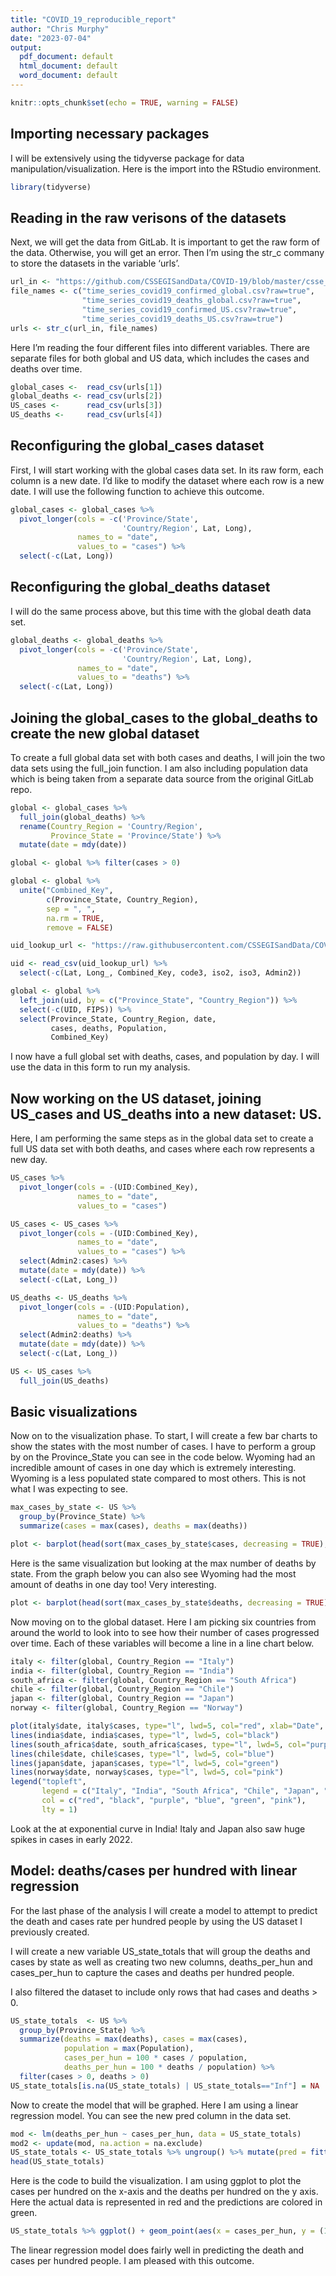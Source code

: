 ```yaml
---
title: "COVID_19_reproducible_report"
author: "Chris Murphy"
date: "2023-07-04"
output:
  pdf_document: default
  html_document: default
  word_document: default
---
```


```r
knitr::opts_chunk$set(echo = TRUE, warning = FALSE)
```

## Importing necessary packages

I will be extensively using the tidyverse package for data manipulation/visualization. Here is the import into the RStudio environment.

```r
library(tidyverse)
```

## Reading in the raw verisons of the datasets

Next, we will get the data from GitLab. It is important to get the raw form of the data. Otherwise, you will get an error. Then I'm using the str_c commany to store the datasets in the variable 'urls'.

```r
url_in <- "https://github.com/CSSEGISandData/COVID-19/blob/master/csse_covid_19_data/csse_covid_19_time_series/"
file_names <- c("time_series_covid19_confirmed_global.csv?raw=true",
                "time_series_covid19_deaths_global.csv?raw=true",
                "time_series_covid19_confirmed_US.csv?raw=true",
                "time_series_covid19_deaths_US.csv?raw=true")
urls <- str_c(url_in, file_names)
```

Here I'm reading the four different files into different variables. There are separate files for both global and US data, which includes the cases and deaths over time. 

```r
global_cases <-  read_csv(urls[1])
global_deaths <- read_csv(urls[2])
US_cases <-      read_csv(urls[3])
US_deaths <-     read_csv(urls[4])
```

## Reconfiguring the global_cases dataset

First, I will start working with the global cases data set. In its raw form, each column is a new date. I'd like to modify the dataset where each row is a new date. I will use the following function to achieve this outcome.

```r
global_cases <- global_cases %>%
  pivot_longer(cols = -c('Province/State',
                         'Country/Region', Lat, Long),
               names_to = "date",
               values_to = "cases") %>%
  select(-c(Lat, Long))
```

## Reconfiguring the global_deaths dataset

I will do the same process above, but this time with the global death data set.

```r
global_deaths <- global_deaths %>%
  pivot_longer(cols = -c('Province/State',
                         'Country/Region', Lat, Long),
               names_to = "date",
               values_to = "deaths") %>%
  select(-c(Lat, Long))
```

## Joining the global_cases to the global_deaths to create the new global dataset

To create a full global data set with both cases and deaths, I will join the two data sets using the full_join function. I am also including population data which is being taken from a separate data source from the original GitLab repo.

```r
global <- global_cases %>%
  full_join(global_deaths) %>%
  rename(Country_Region = 'Country/Region',
         Province_State = 'Province/State') %>%
  mutate(date = mdy(date))

global <- global %>% filter(cases > 0)

global <- global %>%
  unite("Combined_Key",
        c(Province_State, Country_Region),
        sep = ", ",
        na.rm = TRUE,
        remove = FALSE)

uid_lookup_url <- "https://raw.githubusercontent.com/CSSEGISandData/COVID-19/master/csse_covid_19_data/UID_ISO_FIPS_LookUp_Table.csv" 

uid <- read_csv(uid_lookup_url) %>%
  select(-c(Lat, Long_, Combined_Key, code3, iso2, iso3, Admin2))

global <- global %>%
  left_join(uid, by = c("Province_State", "Country_Region")) %>%
  select(-c(UID, FIPS)) %>%
  select(Province_State, Country_Region, date,
         cases, deaths, Population,
         Combined_Key)
```

I now have a full global set with deaths, cases, and population by day. I will use the data in this form to run my analysis.

## Now working on the US dataset, joining US_cases and US_deaths into a new dataset: US.

Here, I am performing the same steps as in the global data set to create a full US data set with both deaths, and cases where each row represents a new day.

```r
US_cases %>%
  pivot_longer(cols = -(UID:Combined_Key),
               names_to = "date",
               values_to = "cases")

US_cases <- US_cases %>%
  pivot_longer(cols = -(UID:Combined_Key),
               names_to = "date",
               values_to = "cases") %>%
  select(Admin2:cases) %>%
  mutate(date = mdy(date)) %>%
  select(-c(Lat, Long_))

US_deaths <- US_deaths %>%
  pivot_longer(cols = -(UID:Population),
               names_to = "date",
               values_to = "deaths") %>%
  select(Admin2:deaths) %>%
  mutate(date = mdy(date)) %>%
  select(-c(Lat, Long_))

US <- US_cases %>%
  full_join(US_deaths)
```

## Basic visualizations

Now on to the visualization phase. To start, I will create a few bar charts to show the states with the most number of cases. I have to perform a group by on the Province_State you can see in the code below. Wyoming had an incredible amount of cases in one day which is extremely interesting. Wyoming is a less populated state compared to most others. This is not what I was expecting to see.

```r
max_cases_by_state <- US %>%
  group_by(Province_State) %>%
  summarize(cases = max(cases), deaths = max(deaths))

plot <- barplot(head(sort(max_cases_by_state$cases, decreasing = TRUE), 10), col ="red", names=head(sort(max_cases_by_state$Province_State, decreasing = TRUE), 10), main="Max number of cases by state", las=2)
```

Here is the same visualization but looking at the max number of deaths by state. From the graph below you can also see Wyoming had the most amount of deaths in one day too! Very interesting.

```r
plot <- barplot(head(sort(max_cases_by_state$deaths, decreasing = TRUE), 10), col ="blue", names=head(sort(max_cases_by_state$Province_State, decreasing = TRUE), 10), main="Max number of deaths by state", las=2)
```

Now moving on to the global dataset. Here I am picking six countries from around the world to look into to see how their number of cases progressed over time. Each of these variables will become a line in a line chart below.

```r
italy <- filter(global, Country_Region == "Italy")
india <- filter(global, Country_Region == "India")
south_africa <- filter(global, Country_Region == "South Africa")
chile <- filter(global, Country_Region == "Chile")
japan <- filter(global, Country_Region == "Japan")
norway <- filter(global, Country_Region == "Norway")
```

```r
plot(italy$date, italy$cases, type="l", lwd=5, col="red", xlab="Date", ylab="Cases", main="Cases by Feature Country")
lines(india$date, india$cases, type="l", lwd=5, col="black")
lines(south_africa$date, south_africa$cases, type="l", lwd=5, col="purple")
lines(chile$date, chile$cases, type="l", lwd=5, col="blue")
lines(japan$date, japan$cases, type="l", lwd=5, col="green")
lines(norway$date, norway$cases, type="l", lwd=5, col="pink")
legend("topleft",                                     
       legend = c("Italy", "India", "South Africa", "Chile", "Japan", "Norway"),
       col = c("red", "black", "purple", "blue", "green", "pink"),
       lty = 1)
```

Look at the at exponential curve in India! Italy and Japan also saw huge spikes in cases in early 2022.

## Model: deaths/cases per hundred with linear regression

For the last phase of the analysis I will create a model to attempt to predict the death and cases rate per hundred people by using the US dataset I previously created.

I will create a new variable US_state_totals that will group the deaths and cases by state as well as creating two new columns, deaths_per_hun and cases_per_hun to capture the cases and deaths per hundred people. 

I also filtered the dataset to include only rows that had cases and deaths > 0.

```r
US_state_totals  <- US %>%
  group_by(Province_State) %>%
  summarize(deaths = max(deaths), cases = max(cases),
            population = max(Population),
            cases_per_hun = 100 * cases / population,
            deaths_per_hun = 100 * deaths / population) %>%
  filter(cases > 0, deaths > 0)
US_state_totals[is.na(US_state_totals) | US_state_totals=="Inf"] = NA
```

Now to create the model that will be graphed. Here I am using a linear regression model. You can see the new pred column in the data set.

```r
mod <- lm(deaths_per_hun ~ cases_per_hun, data = US_state_totals)
mod2 <- update(mod, na.action = na.exclude)
US_state_totals <- US_state_totals %>% ungroup() %>% mutate(pred = fitted(mod2))
head(US_state_totals)
```

Here is the code to build the visualization. I am using ggplot to plot the cases per hundred on the x-axis and the deaths per hundred on the y axis. Here the actual data is represented in red and the predictions are colored in green. 

```r
US_state_totals %>% ggplot() + geom_point(aes(x = cases_per_hun, y = (100 * deaths_per_hun)), color = 'red') + geom_point(aes(x = cases_per_hun, y = (100 * pred)), color = 'green') + ggtitle('Linear Regression model predicting deaths/cases per hunderd people') + xlab('Cases per hundred') + ylab('Deaths per hundred')
```

The linear regression model does fairly well in predicting the death and cases per hundred people. I am pleased with this outcome.
